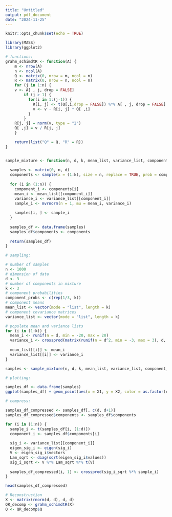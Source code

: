 ```yaml
---
title: "Untitled"
output: pdf_document
date: "2024-11-25"
---
```


```r
knitr::opts_chunk$set(echo = TRUE)

library(MASS)
library(ggplot2)
```

```r
# functions: 
grahm_schimdtR <- function(A) {
    m <- nrow(A)
    n <- ncol(A)
    Q <- matrix(0, nrow = m, ncol = n)
    R <- matrix(0, nrow = n, ncol = n)
    for (j in 1:n) {
    v <- A[ , j, drop = FALSE]
        if (j > 1) {
          for(i in 1:(j-1)) {
            R[i, j] <- t(Q[,i,drop = FALSE]) %*% A[ , j, drop = FALSE]
            v <- v - R[i, j] * Q[ ,i]
          }
        }
    R[j, j] = norm(v, type = "2")
    Q[ ,j] = v / R[j, j]
    }

    return(list("Q" = Q, "R" = R))
}


sample_mixture <- function(n, d, k, mean_list, variance_list, component_probs) {
  
  samples <- matrix(0, n, d)
  components <- sample(x = (1:k), size = n, replace = TRUE, prob = component_probs)
  
  for (i in (1:n)) {
    component_i <- components[i]
    mean_i <- mean_list[[component_i]]
    variance_i <- variance_list[[component_i]]
    sample_i <- mvrnorm(n = 1, mu = mean_i, variance_i)
    
    samples[i, ] <- sample_i
  }
  
  samples_df <- data.frame(samples)
  samples_df$components <- components
  
  return(samples_df)
}
```


```r
# sampling:

# number of samples
n <- 1000
# dimension of data
d <- 3
# number of components in mixture
k <- 3
# component probabilities
component_probs <- c(rep(1/3, k))
# component means
mean_list <- vector(mode = "list", length = k)
# component covariance matrices
variance_list <- vector(mode = "list", length = k)

# populate mean and variance lists
for (i in (1:k)) {
  mean_i <- runif(n = d, min = -20, max = 20)
  variance_i <- crossprod(matrix(runif(n = d^2, min = -3, max = 3), d, d))
  
  mean_list[[i]] <- mean_i
  variance_list[[i]] <- variance_i
}

samples <- sample_mixture(n, d, k, mean_list, variance_list, component_probs)
```

```r
# plotting:

samples_df <- data.frame(samples)
ggplot(samples_df) + geom_point(aes(x = X1, y = X2, color = as.factor(components)))
```

```r
# compress: 

samples_df_compressed <- samples_df[, c(d, d+1)]
samples_df_compressed$components <- samples_df$components

for (i in (1:n)) {
  sample_i <- t(samples_df[i, (1:d)])
  component_i <- samples_df$components[i]
  
  sig_i <- variance_list[[component_i]]
  eigen_sig_i <- eigen(sig_i)
  V <- eigen_sig_i$vectors
  Lam_sqrt <- diag(sqrt(eigen_sig_i$values))
  sig_i_sqrt <- V %*% Lam_sqrt %*% t(V)
  
  samples_df_compressed[i, 1] <- crossprod(sig_i_sqrt %*% sample_i)
}

head(samples_df_compressed)
```

```r
# Reconstruction
X <- matrix(rnorm(d, d), d, d)
QR_decomp <- grahm_schimdtR(X)
Q <- QR_decomp$Q


```

